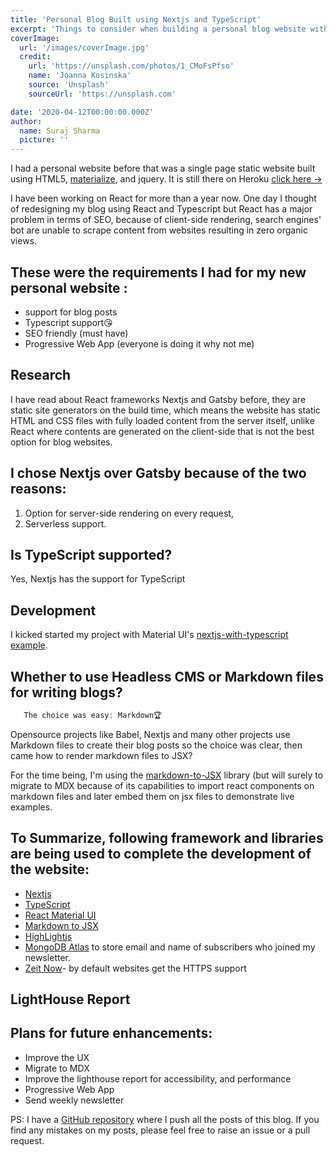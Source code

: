 ```yaml
---
title: 'Personal Blog Built using Nextjs and TypeScript'
excerpt: 'Things to consider when building a personal blog website with React'
coverImage: 
  url: '/images/coverImage.jpg'
  credit: 
    url: 'https://unsplash.com/photos/1_CMoFsPfso'
    name: 'Joanna Kosinska'
    source: 'Unsplash'
    sourceUrl: 'https://unsplash.com' 

date: '2020-04-12T00:00:00.000Z'
author:
  name: Suraj Sharma
  picture: ''
---
```


I had a personal website before that was a single page static website built using HTML5, 
[materialize](https://materializecss.com), and jquery. It is still there on Heroku [click here →](http://suraj-sharma.herokuapp.com/)

I have been working on React for more than a year now. One day I thought of redesigning 
my blog using React and Typescript but React has a major problem in terms of SEO, because of 
client-side rendering, search engines' bot are unable to scrape content from websites resulting 
in zero organic views.


## These were the requirements I had for my new personal website : 

 - support for blog posts
 - Typescript support😘
 - SEO friendly (must have)
 - Progressive Web App (everyone is doing it why not me)


## Research

I have read about React frameworks Nextjs and Gatsby before, they are static site generators on 
the build time, which means the website has static HTML and CSS files with fully loaded content 
from the server itself, unlike React where contents are generated on the client-side that is not 
the best option for blog websites.


## I chose Nextjs over Gatsby because of the two reasons:

1. Option for server-side rendering on every request,
2. Serverless support.


## Is TypeScript supported?

Yes, Nextjs has the support for TypeScript


## Development

 I kicked started my project with Material UI's [nextjs-with-typescript example](https://github.com/mui-org/material-ui/tree/master/examples/nextjs-with-typescript). 


## Whether to use Headless CMS or Markdown files for writing blogs?

```javascript
   The choice was easy: Markdown🏆
```

Opensource projects like Babel, Nextjs and many other projects use Markdown files to create 
their blog posts so the choice was clear, then came how to render markdown files to JSX? 

For the time being, I'm using the [markdown-to-JSX](https://www.npmjs.com/package/markdown-to-jsx) 
library (but will surely to migrate to MDX because of its capabilities to import react components on markdown 
files and later embed them on jsx files to demonstrate live examples.


## To Summarize, following framework and libraries are being used to complete the development of the website:

- [Nextjs](https://nextjs.org/)
- [TypeScript](https://www.typescriptlang.org/)
- [React Material UI](https://material-ui.com/)
- [Markdown to JSX](https://www.npmjs.com/package/markdown-to-jsx)
- [HighLightjs](https://highlightjs.org/)
- [MongoDB Atlas](https://www.mongodb.com/cloud/atlas) to store email and name of subscribers who joined my newsletter. 
- [Zeit Now](https://zeit.co/)- by default websites get the HTTPS support


## LightHouse Report


## Plans for future enhancements: 

 - Improve the UX
 - Migrate to MDX
 - Improve the lighthouse report for accessibility, and performance
 - Progressive Web App
 - Send weekly newsletter


PS: I have a [GitHub repository](https://github.com/creativesuraj/surajsharma.net) where I push all the posts of this blog. 
If you find any mistakes on my posts, please feel free to raise an issue or a pull request.







